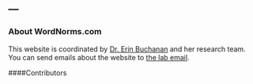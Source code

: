 ---
---
<p>

### About WordNorms.com

This website is coordinated by [Dr. Erin Buchanan](http://www.aggieerin.com) and her research team. You can send emails about the website to [the lab email](mailto:buchananlab@gmail.com).

####Contributors
